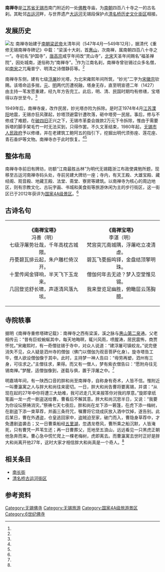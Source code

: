{{文物保护单位
| 级别 = 市县级
| 省名 = 江苏省
| 市/县名 = 无锡市
| 图片 = Nanchansi.jpg
| 名称 = 南禅寺妙光塔
| 编号 = 
| 分类 = 
| 所在 = [[无锡市|无锡市]][[南长区|南长区]]
| 时代 = 北宋建、明重建
| 登录 = 1983年
| 备注 ={{maplink|frame=yes|plain=yes|type=point|frame-lat=31.56864|frame-long=120.30400|zoom=16|coord={{coord|31.56864|120.30400}}}}
}}{{coord|31.56864|N|120.30400|E|type:temple_region:China|format=dms|display=title}}

'''南禅寺'''是[[江苏省|江苏省]][[无锡市|无锡市]]南门附近的一处[[佛教|佛教]]寺庙，为[[南朝|南朝]]四百八十寺之一的古名刹。其毗邻[[京杭大运河|古运河]]畔，与世界遗产[[大运河|大运河]]无锡段保护点[[清名桥历史文化街区|清名桥历史文化街区]]相接。

== 发展历史 ==
[[File:Nanchan_Pagoda_Wuxi.jpg|左]]
南禅寺始建于[[南朝|南朝]][[梁武帝|梁武帝]]太清年间（547年4月—549年12月），据清代《重修无锡南禅寺碑记》中载：“梁溪十大刹，首[[惠山寺|惠山]]，次南禅，属南朝四百八十寺之一”。寺初名“护国寺”，[[唐高宗|唐高宗]]咸亨年间改“灵山寺”，[[北宋|北宋]]天圣年间赐名“福圣禅院”，因处城南，遂俗称为“南禅寺”。<ref name="ZiliaoHuibian" />{{rp|125-127}}作为江南名刹，南禅寺曾驻锡过众多名僧，如[[南宋|南宋]]之兀庵普宁、明清之诗僧静荪等。<ref name="WenhuaWuxi" />{{rp|244-245}}

南禅寺东侧，建有七级[[浮屠|浮屠]]妙光塔，为北宋雍熙年间所筑，“妙光”二字为[[宋徽宗|宋徽宗]]钦赐。该塔命运多揣，[[元朝|元]]、[[明朝|明]]两代历遭祝融，塔身无存，直至明宣德二年（1427）由主持一苇发愿重建，经九年方告完工。此后，明、清、民国时期均有修缮，宝塔得以存世至今。<ref name="ZiliaoHuibian" />{{rp|125-127}}

1949年后，南禅寺废，改作民居，妙光塔亦险为拆除。是时正1974年4月[[江苏|江苏]][[溧阳|溧阳]]地震，无锡亦狂风骤起，妙塔顶避雷针遭吹落，砸中塔旁一民居。事后，修与不修成了难题，在[[破四旧|破四旧]]正兴之下，无锡市革委会拨款2万元下令拆除，惟由于需要拆塔的脚手架毛竹一时无法买到，只得作罢。不久文革结束，1980年起，[[无锡市人民政府|无锡市人民政府]]予以修缮，并在老建筑工鲍阿五的指引下，挖掘出明代须弥座、莲花座、青石香炉等文物。南禅寺亦于此时恢复。<ref name="ZiliaoHuibian" />{{rp|125-127}}<ref name="miaoguangta" />{{rp|135-136}}

== 整体布局 ==
南禅寺寺前旧有牌坊，坊额“江南最胜丛林”为明代无锡籍浙江布政使龚勉所题，现移至古运河南禅寺码头处，寺前另建大牌坊一座；寺内，有天王殿、大雄宝殿、藏经阁、观音殿、地藏王殿、法堂、斋堂、寮房等建筑。以南禅寺为核心的周边地区，则有宗教文化、古玩字画、书城和美食街等旅游休闲为主的步行街区，这一街区已于2012年获评为[[国家4A级景区|国家4A级景区]]。<ref name="wuxiribao 奖" />

== 古诗名句 ==
<center>
{| class="toccolours" style="border: 0px; float: center; margin-left: 0em; margin-right: 0em; width:80em; max-width: 80%; background:white" cellspacing="1"  
| style="text-align: left;" |<div style="text-align: center;"> 
'''《南禅宝塔》'''<br />冯善（明）<br />七级浮屠势壮哉，千年高枕古城隈。<br />丹甍碧瓦排云起，朱户雕栏倚汉开。 <br />十里传闻金铎响，半天飞下玉龙来。<br />几回登览舒长啸，声逐清风落九垓。

| style="text-align: left;" |<div style="text-align: center;"> 
'''《南禅宝塔》'''<br />李湛（明）<br />梵宫突兀南城隅，浮屠屹立凌清虚。<br />碧瓦飞甍振鸣铎，金盘结顶擎明珠。 <br />僧伽何年去无迹？梦入空堂惟见锡。<br />我来登览足幽胜，俯瞰层云荡胸臆。
</div>
|}</center>

== 寺院轶事 ==
据明《南禅寺重修塔碑记载》：南禅寺之西有梁溪，溪之脉与[[惠山|惠山]][[天下第二泉|第二泉]]通。父老相传云：“昔有巨蛟蜿蜒其中，每天地晦暝，辄兴风雨，喷腥涛，居民震怖，商贾怀忧。”宋雍熙时，有一奇僧驻锡于寺中，对众人说道：“建浮屠可镇蛟龙。”说完便消失不见，众人疑是泗州寺的僧伽（佛门以僧伽为观音菩萨化身）。旋寺塔告工毕，僧人欲设僧伽像于其中。此时，主持梦一神人告曰：“毋劳再塑，泗州有三身，可往求之。”主僧往求，果得。而又有一僧人，梦有紫衣僧告曰：“愿附舟往无锡南禅。”梦醒，适僧伽像到，遂载与俱，置于浮屠之中。<ref name="Nanchan" />{{rp|17}}

明嘉靖年间，有一陕西口音的胖和尚至南禅寺，自称身有奇术，人皆不信。惟附近一叫曹瀛寓之人与胖大和尚往来密切。一日，胖大和尚告曹将要离锡，并谓：“从现在起的27年中你将遭三大劫难，我可迟走几天来报答你对我的厚意。”旋即拿纸笔画一龙一虎一剧盗送给曹。曹看后不解其意。胖大和尚沉思半日，又说：“我要为你设坛祭祷消灾。”祭祷七天七夜后，胖和尚在龙下添一箬篷，在虎下添一梅树，在剧盗下添一束草荐，并画三条符咒，嘱曹将它烧成灰放入酒中饮掉，遂告别。此后某日，曹在外遇盗，仓皇逃回家中，盗贼迫至家，破门而入，曹隐身草荐中，才免遭剧盗袭击；又一日曹乘船经[[五里湖|五里湖]]，忽遇龙卷风，曹所乘之船沉默，人皆淹死，只有曹凭一芦苇生还；再一日曹葬父，觅地至五浪山，远远看见一只黑虎正朝他急奔而来。曹心急中慌忙爬上一棵老梅树，虎即离去。而曹瀛寓去世时正好是胖大和尚离开他27年，这时大家才相信胖大和尚真是一个奇人。<ref name="Nanchan" />{{rp|42-43}}

== 相关条目 ==
* [[南长街_(无锡)|南长街]]
* [[清名桥古运河街区|清名桥古运河街区]]

== 参考资料 ==
{{reflist|refs=
<ref name="ZiliaoHuibian">{{cite book|editor=无锡地方志编纂委员会办公室|title=《无锡地方资料汇编》第二辑|date=1984}}</ref>
<ref name="WenhuaWuxi">{{cite book|editor=无锡市政协学习文史委员会|title=《文化无锡》|date=2006|publisher=古吴轩出版社}}</ref>
<ref name="miaoguangta">{{cite book|author1=林祖铭|editor=无锡市委员会文史资料委员会|title=《无锡文史资料》第21辑·崇安、南长、北塘、郊区四区专辑|date=1989|chapter=<南禅寺妙光塔幸存记>}}</ref>
<ref name="wuxiribao 奖">{{cite news|title=南禅寺景区荣膺“4A” 清名桥街区摘得“中国创意产业最佳园区”奖|url=http://www.wxrb.com/node/wuxi_travel/2012-12-24/C2121F8IG390878.html|accessdate=2017-06-03|work=无锡日报|publisher=无锡新传媒|date=2012-12-24|archive-url=https://web.archive.org/web/20150623133154/http://www.wxrb.com/node/wuxi_travel/2012-12-24/C2121F8IG390878.html|archive-date=2015-06-23|dead-url=yes}}</ref>
<ref name="Nanchan">{{cite book|editor=无锡市南禅寺地区规划建设办公室|title=《南禅寺》|date=1993|publisher=上海科学技术文献出版社}}</ref>
}}

[[Category:无锡佛寺|Category:无锡佛寺]]
[[Category:无锡旅游|Category:无锡旅游]]
[[Category:国家4A级旅游景区|Category:国家4A级旅游景区]]
[[Category:6世纪佛寺|Category:6世纪佛寺]]